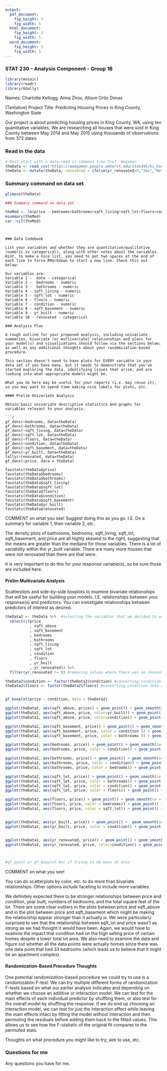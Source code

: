 ```yaml
---
output:
  pdf_document:
    fig_height: 3
    fig_width: 5
  html_document:
    fig_height: 3
    fig_width: 5
  word_document:
    fig_height: 3
    fig_width: 5
---
```


### STAT 230 - Analysis Component - Group 1B

```r
library(mosaic)
library(readr)
library(GGally)
```

Names: Charlotte Kellogg, Anna Zhou, Alison Ortiz Dimas

(Tentative) Project Title: Predicting Housing Prices in King County, Washington State

Our project is about predicting housing prices in King County, WA, using ten quantitative variables. We are researching all houses that were sold in King County between May 2014 and May 2015 using thousands of observations from 372 dates.

### Read in the data

```r
# Must start with a data-read in command from Prof. Wagaman
theData <- read_csv("https://awagaman.people.amherst.edu/stat495/kc_house_data.csv")
theData <- mutate(theData, renovated = ifelse(yr_renovated>0,"Yes","No"))
```

### Summary command on data set

```r
glimpse(theData)

### Summary command on data set
````

```r
theMod <- lm(price ~ bedrooms+bathrooms+sqft_living+sqft_lot+floors+condition+yr_built+renovated, data = theData)
msummary(theMod)
car::vif(theMod)
```


```


### Data Codebook

List your variables and whether they are quantitative/qualitative (numeric vs categorical), along with other notes about the variables. Hint, to make a nice list, you need to put two spaces at the end of each line to force RMarkdown to start a new line. Check this out below:

Our variables are:  
Variable 1 -  date - categorical
Variable 2 -  bedrooms - numeric
Variable 3 -  bathrooms - numeric
Variable 4 - sqft_living - numeric
Variable 5 - sqft_lot - numeric
Variable 6 - floors - numeric
Variable 7 - condition - numeric
Variable 8 - sqft_basement - numeric
Variable 9 - yr_built - numeric
Variable 10 - renovated - categorical

### Analysis Plan

A rough outline for your proposed analysis, including univariate summaries, bivariate (or multivariate) relationships and plans for your model(s) and visualizations should follow via the sections below; as well as any additional thoughts about your randomization-based procedure. 

This section doesn't need to have plots for EVERY variable in your data set if you have many, but it needs to demonstrate that you've started exploring the data, identifying issues that arise, and are looking into what appropriate models might be. 

What you do here may be useful for your reports (i.e. may reuse it), so you may want to spend time making nice labels for plots, etc. 

#### Prelim Univariate Analysis

Obtain basic univariate descriptive statistics and graphs for variables relevant to your analysis.

```r
gf_dens(~bedrooms, data=theData)
gf_dens(~bathrooms, data=theData)
gf_dens(~sqft_living, data=theData)
gf_dens(~sqft_lot, data=theData)
gf_dens(~floors, data=theData)
gf_dens(~condition, data=theData)
gf_dens(~sqft_basement, data=theData)
gf_dens(~yr_built, data=theData)
tally(~renovated, data=theData)
gf_dens(~price, data = theData)

favstats(theData$price)
favstats(theData$bedrooms)
favstats(theData$bathrooms)
favstats(theData$sqft_living)
favstats(theData$sqft_lot)
favstats(theData$floors)
favstats(theData$condition)
favstats(theData$sqft_basement)
favstats(theData$yr_built)
favstats(theData$renovated)

```

COMMENT on what you see! Suggest doing this as you go. I.E. Do a summary for variable 1, then variable 2, etc. 
  
The density plots of bathrooms, bedrooms, sqft_living, sqft_lot, sqft_basement, and price are all highly skewed to the right, suggesting that the means are greater than the medians for those variables. There is a lot of variability within the yr_built variable. There are many more houses that were not renovated than there are that were.

It is very important to do this for your response variable(s), so be sure those are included here.

#### Prelim Multivariate Analysis

Scatterplots and side-by-side boxplots to examine bivariate relationships that will be useful for building your models. I.E. relationships between your response(s) and predictors. You can investigate relationships between predictors of interest as desired. 

```r

theData2 <- theData %>%  #selecting the variables that we decided to work with according to proposal
  select(c(price
           , sqft_above
           , sqft_basement
           , bedrooms
           , bathrooms
           , sqft_living
           , sqft_lot
           , condition
           , floors
           , yr_built
           , yr_renovated)) %>%
  filter(yr_renovated != 0) #removing values where there was no renovation

theData2$condition <- factor(theData2$condition) #converting condition into a categorical variable
theData2$floors <- factor(theData2$floors) #converting condition into a categorical variable


gf_boxplot(price ~ condition, data = theData2)

ggplot(theData2, aes(sqft_above, price)) + geom_point() + geom_smooth(se = F) 
ggplot(theData2, aes(sqft_above, price, color=yr_built)) + geom_point() + geom_smooth(se = F) 
ggplot(theData2, aes(sqft_above, price, color=condition)) + geom_point() + geom_smooth(se = F) 

ggplot(theData2, aes(sqft_basement, price)) + geom_point() + geom_smooth(se = F) 
ggplot(theData2, aes(sqft_basement, price, color = condition )) + geom_point() + geom_smooth(se = F) 
ggplot(theData2, aes(sqft_basement, price, color = bathrooms )) + geom_point() + geom_smooth(se = F) 

ggplot(theData2, aes(bedrooms, price)) + geom_point() + geom_smooth(se=F) 
ggplot(theData2, aes(bedrooms, price, color = condition)) + geom_point() + geom_smooth(se=F) 

ggplot(theData2, aes(bathrooms, price)) + geom_point() + geom_smooth(se=F) 
ggplot(theData2, aes(bathrooms, price, color = condition)) + geom_point() + geom_smooth(se=F) 
ggplot(theData2, aes(bathrooms, price, color = bedrooms)) + geom_point() + geom_smooth(se=F) 

ggplot(theData2, aes(sqft_lot, price)) + geom_point() + geom_smooth(se = F) 
ggplot(theData2, aes(sqft_lot, price, color = bathrooms)) + geom_point() + geom_smooth(se=F) 
ggplot(theData2, aes(sqft_lot, price, color = condition)) + geom_point() + geom_smooth(se=F) 
ggplot(theData2, aes(sqft_lot, price, color = floors)) + geom_point() + geom_smooth(se=F) 

ggplot(theData2, aes(floors, price)) + geom_point() + geom_smooth(se = F) 
ggplot(theData2, aes(floors, price, color = bedrooms)) + geom_point() + geom_smooth(se = F) 
ggplot(theData2, aes(floors, price, color = sqft_lot)) + geom_point() + geom_smooth(se = F)


ggplot(theData2, aes(yr_built, price)) + geom_point() +  geom_smooth(se = F)
ggplot(theData2, aes(yr_built, price, color = condition)) + geom_point() +  geom_smooth(se = F)


ggplot(theData2, aes(yr_renovated, price)) + geom_point() + geom_smooth(se=F) 
ggplot(theData2, aes(yr_renovated, price, color=condition)) + geom_point() + geom_smooth(se=F) 



#gf_point or gf_boxplot #or if trying to do many at once
```

COMMENT on what you see! 

You can do scatterplots by color, etc. to do more than bivariate relationships. Other options include faceting to include more variables. 

We definitely expected there to be stronger relationships between price and condition, year built, numbers of bedrooms, and the total square feet of the lot. There are some clear outliers in the plots between price and sqft_above and in the plot between price and sqft_basement which might be making the relationship appear stronger than it actually is. We were particularly surprised to see that the relationship between sqft_lot and price wasn't as strong as we had thought it would have been. Again, we would have to examine the impact that condition had on the high selling price of certain homes despite a lower total lot area. We also need to examine the data and figure out whether all the data points were actually homes since there was one data point that had 33 bedrooms (which leads us to believe that it might be an apartment complex).


#### Randomization-Based Procedure Thoughts

One potential randomization-based procedure we could try to use is a randomization F-test. We can try multiple different forms of randomization F-tests based on what our earlier analysis indicates and depending on whether we choose an additive or interaction model. We can test for the main effects of each individual predictor by shuffling them, or also test for the overall model by shuffling the response. If we do end up choosing an interaction model, we can test for just the interaction effect while leaving the main effects intact by fitting the model without interaction and then permuting the residuals before adding them back to the fitted values. This allows us to see how the F-statistic of the original fit compares to the permuted stats. 

Thoughts on what procedure you might like to try; aim to use, etc. 

### Questions for me

Any questions you have for me.
